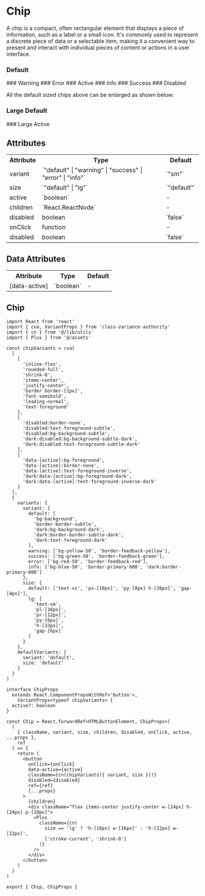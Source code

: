 

<Meta of={ChipStories} />

# Chip

A chip is a compact, often rectangular element that displays a piece of information, such as a label or a small icon. It's commonly used to represent a discrete piece of data or a selectable item, making it a convenient way to present and interact with individual pieces of content or actions in a user interface.

### Default

<Canvas of={ChipStories.Default} />
### Warning
<Canvas of={ChipStories.Warning} />
### Error
<Canvas of={ChipStories.Error} />
### Active
<Canvas of={ChipStories.Active} />
### Info
<Canvas of={ChipStories.Info} />
### Success
<Canvas of={ChipStories.Success} />
### Disabled
<Canvas of={ChipStories.Disabled} />

All the default sized chips above can be enlarged as shown below:

### Large Default

<Canvas of={ChipStories.LargeDefault} />
### Large Active
<Canvas of={ChipStories.LargeActive} />

## Attributes

<table>
  <tbody>
    <tr>
      <th>Attribute</th>
      <th>Type</th>
      <th>Default</th>
    </tr>
    <tr>
      <td>variant</td>
      <td>`"default" | "warning" | "success" | "error" | "info"`</td>
      <td>`"sm"`</td>
    </tr>
    <tr>
      <td>size</td>
      <td>`"default" | "lg"`</td>
      <td>`"default"` </td>
    </tr>
    <tr>
      <td>active</td>
      <td>`boolean`</td>
      <td>-</td>
    </tr>
    <tr>
      <td>children</td>
      <td>`React.ReactNode`</td>
      <td>-</td>
    </tr>
    <tr>
      <td>disabled</td>
      <td>boolean</td>
      <td>`false`</td>
    </tr>
    <tr>
      <td>onClick</td>
      <td>function</td>
      <td>-</td>
    </tr>
    <tr>
      <td>disabled</td>
      <td>boolean</td>
      <td>`false`</td>
    </tr>
  </tbody>
</table>

## Data Attributes

<table>
  <tbody>
    <tr>
      <th>Attribute</th>
      <th>Type</th>
      <th>Default</th>
    </tr>
    <tr>
      <td>[data-active]</td>
      <td>`boolean`</td>
      <td>-</td>
    </tr>

  </tbody>
</table>

## Chip

```tsx
import React from 'react'
import { cva, VariantProps } from 'class-variance-authority'
import { cn } from '@/lib/utils'
import { Plus } from '@/assets'

const chipVariants = cva(
  [
    [
      'inline-flex',
      'rounded-full',
      'shrink-0',
      'items-center',
      'justify-center',
      'border border-[2px]',
      'font-semibold',
      'leading-normal',
      'text-foreground'
    ],
    [
      'disabled:border-none',
      'disabled:text-foreground-subtle',
      'disabled:bg-background-subtle',
      'dark:disabled:bg-background-subtle-dark',
      'dark:disabled:text-foreground-subtle-dark'
    ],
    [
      'data-[active]:bg-foreground',
      'data-[active]:border-none',
      'data-[active]:text-foreground-inverse',
      'dark:data-[active]:bg-foreground-dark',
      'dark:data-[active]:text-foreground-inverse-dark'
    ]
  ],
  {
    variants: {
      variant: {
        default: [
          'bg-background',
          'border-border-subtle',
          'dark:bg-background-dark',
          'dark:border-border-subtle-dark',
          'dark:text-foreground-dark'
        ],
        warning: ['bg-yellow-50', 'border-feedback-yellow'],
        success: ['bg-green-50', 'border-feedback-green'],
        error: ['bg-red-50', 'border-feedback-red'],
        info: ['bg-blue-50', 'border-primary-600', 'dark:border-primary-600']
      },
      size: {
        default: ['text-xs', 'px-[10px]', 'py-[8px] h-[26px]', 'gap-[4px]'],
        lg: [
          'text-sm',
          'pl-[16px]',
          'pr-[12px]',
          'py-[6px]',
          'h-[33px]',
          'gap-[6px]'
        ]
      }
    },
    defaultVariants: {
      variant: 'default',
      size: 'default'
    }
  }
)

interface ChipProps
  extends React.ComponentPropsWithRef<'button'>,
    VariantProps<typeof chipVariants> {
  active?: boolean
}

const Chip = React.forwardRef<HTMLButtonElement, ChipProps>(
  (
    { className, variant, size, children, disabled, onClick, active, ...props },
    ref
  ) => {
    return (
      <button
        onClick={onClick}
        data-active={active}
        className={cn(chipVariants({ variant, size }))}
        disabled={disabled}
        ref={ref}
        {...props}
      >
        {children}
        <div className="flex items-center justify-center w-[24px] h-[24px] p-[10px]">
          <Plus
            className={cn(
              size == 'lg' ? 'h-[16px] w-[16px]' : 'h-[12px] w-[12px]',
              ['stroke-current', 'shrink-0']
            )}
          />
        </div>
      </button>
    )
  }
)

export { Chip, ChipProps }
```
